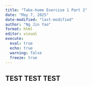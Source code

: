 ```yaml
---
title: "Take-home Exercise 1 Part 2"
date: "May 7, 2025"
date-modified: "last-modified"
author: "Ng Jin Yao"
format: html
editor: visual
execute: 
  eval: true
  echo: true
  warning: false
  freeze: true
---
```


## TEST TEST TEST
